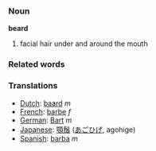 ===Noun===
'''beard'''

#facial hair under and around the mouth

=== Related words ===


=== Translations ===
*[[Dutch]]: [[baard]] ''m''
*[[French]]: [[barbe]] ''f''
*[[German]]: [[Bart]] ''m''
*[[Japanese]]: [[顎鬚]] ([[あごひげ]], agohige)
*[[Spanish]]: [[barba]] ''m''